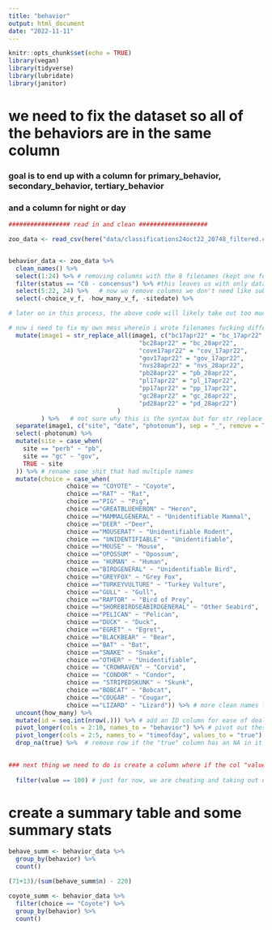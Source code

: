 ```yaml
---
title: "behavior"
output: html_document
date: "2022-11-11"
---
```


```r
knitr::opts_chunk$set(echo = TRUE)
library(vegan)
library(tidyverse)
library(lubridate)
library(janitor)
```

# we need to fix the dataset so all of the behaviors are in the same column

### goal is to end up with a column for primary_behavior, secondary_behavior, tertiary_behavior
### and a column for night or day

```r

################# read in and clean ###################

zoo_data <- read_csv(here("data/classifications24oct22_20748_filtered.csv"))


behavior_data <- zoo_data %>%
  clean_names() %>% 
  select(1:24) %>% # removing columns with the 8 filenames (kept one for when rows dont have sitedate)
  filter(status == "C0 - concensus") %>% #this leaves us with only data that everyone agreed on the ID on 
  select(5:22, 24) %>%   # now we remove columns we don't need like subject etc
  select(-choice_v_f, -how_many_v_f, -sitedate) %>% 

# later on in this process, the above code will likely take out too much and we will have to just deal with that when we come to it, probably in python

# now i need to fix my own mess wherein i wrote filenames fucking differently
  mutate(image1 = str_replace_all(image1, c("bc17apr22" = "bc_17apr22",
                                    "bc28apr22" = "bc_28apr22",
                                    "cove17apr22" = "cov_17apr22",
                                    "gov17apr22" = "gov_17apr22", 
                                    "nvs28apr22" = "nvs_28apr22",
                                    "pb28apr22" = "pb_28apr22",
                                    "pl17apr22" = "pl_17apr22",
                                    "pp17apr22" = "pp_17apr22",
                                    "gc28apr22" = "gc_28apr22",
                                    "pd28apr22" = "pd_28apr22")
                              )
         ) %>%   # not sure why this is the syntax but for str_replace for a dataframe this is what works?
  separate(image1, c("site", "date", "photonum"), sep = "_", remove = TRUE) %>%   # separates filename into site/date identifier and orig photo number
  select(-photonum) %>% 
  mutate(site = case_when(
    site == "perb" ~ "pb",
    site == "gc" ~ "gov",
    TRUE ~ site
  )) %>% # rename some shit that had multiple names
  mutate(choice = case_when( 
                choice == "COYOTE" ~ "Coyote",
                choice =="RAT" ~ "Rat",
                choice =="PIG" ~ "Pig",
                choice =="GREATBLUEHERON" ~ "Heron",
                choice =="MAMMALGENERAL" ~ "Unidentifiable Mammal",
                choice =="DEER" ~"Deer",
                choice =="MOUSERAT" ~ "Unidentifiable Rodent",
                choice == "UNIDENTIFIABLE" ~ "Unidentifiable",
                choice =="MOUSE" ~ "Mouse",
                choice =="OPOSSUM" ~ "Opossum",
                choice == "HUMAN" ~ "Human",
                choice =="BIRDGENERAL" ~ "Unidentifiable Bird",
                choice =="GREYFOX" ~ "Grey Fox",
                choice =="TURKEYVULTURE" ~ "Turkey Vulture",
                choice =="GULL" ~ "Gull",
                choice =="RAPTOR" ~ "Bird of Prey",
                choice =="SHOREBIRDSEABIRDGENERAL" ~ "Other Seabird",
                choice =="PELICAN" ~ "Pelican",
                choice =="DUCK" ~ "Duck",
                choice =="EGRET" ~ "Egret",
                choice =="BLACKBEAR" ~ "Bear",
                choice =="BAT" ~ "Bat",
                choice =="SNAKE" ~ "Snake",
                choice =="OTHER" ~ "Unidentifiable",
                choice == "CROWRAVEN" ~ "Corvid",
                choice == "CONDOR" ~ "Condor",
                choice == "STRIPEDSKUNK" ~ "Skunk",
                choice =="BOBCAT" ~ "Bobcat",
                choice =="COUGAR" ~ "Cougar",
                choice =="LIZARD" ~ "Lizard")) %>% # more clean names for species
  uncount(how_many) %>% 
  mutate(id = seq.int(nrow(.))) %>% # add an ID column for ease of dealing with pivoted shit
  pivot_longer(cols = 2:10, names_to = "behavior") %>% # pivot out these stupid behavior columns, gives a lot of NAs
  pivot_longer(cols = 2:5, names_to = "timeofday", values_to = "true") %>%  # pivot out time of day, same thing w/ NAs
  drop_na(true) %>%  # remove row if the "true" column has an NA in it (aka there's no tod record)
  

### next thing we need to do is create a column where if the col "value" has a number in it, we take the cell value from "behavior" and keep that row, otherwise we write none??
  
  filter(value == 100) # just for now, we are cheating and taking out everything that doesnt have a 100 next to it

```

# create a summary table and some summary stats
```r

behave_summ <- behavior_data %>% 
  group_by(behavior) %>% 
  count() 

(71+13)/(sum(behave_summ$n) - 220)

```

```r

coyote_summ <- behavior_data %>% 
  filter(choice == "Coyote") %>% 
  group_by(behavior) %>% 
  count() 



```

